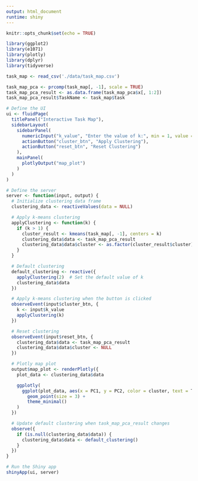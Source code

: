 ```yaml
---
output: html_document
runtime: shiny
---
```


```r
knitr::opts_chunk$set(echo = TRUE)

library(ggplot2)
library(e1071)
library(plotly)
library(dplyr)
library(tidyverse)
```

```r
task_map <- read_csv('./data/task_map.csv')
```
```r
task_map_pca <- prcomp(task_map[, -1], scale = TRUE)
task_map_pca_result <- as.data.frame(task_map_pca$x[, 1:2])
task_map_pca_result$TaskName <- task_map$task

# Define the UI
ui <- fluidPage(
  titlePanel("Interactive Task Map"),
  sidebarLayout(
    sidebarPanel(
      numericInput("k_value", "Enter the value of k:", min = 1, value = 2),
      actionButton("cluster_btn", "Apply Clustering"),
      actionButton("reset_btn", "Reset Clustering")
    ),
    mainPanel(
      plotlyOutput("map_plot")
    )
  )
)

# Define the server
server <- function(input, output) {
  # Initialize clustering data frame
  clustering_data <- reactiveValues(data = NULL)

  # Apply k-means clustering
  applyClustering <- function(k) {
    if (k > 1) {
      cluster_result <- kmeans(task_map[, -1], centers = k)
      clustering_data$data <- task_map_pca_result
      clustering_data$data$cluster <- as.factor(cluster_result$cluster)
    }
  }

  # Default clustering
  default_clustering <- reactive({
    applyClustering(2)  # Set the default value of k
    clustering_data$data
  })

  # Apply k-means clustering when the button is clicked
  observeEvent(input$cluster_btn, {
    k <- input$k_value
    applyClustering(k)
  })

  # Reset clustering
  observeEvent(input$reset_btn, {
    clustering_data$data <- task_map_pca_result
    clustering_data$data$cluster <- NULL
  })

  # Plotly map plot
  output$map_plot <- renderPlotly({
    plot_data <- clustering_data$data

    ggplotly(
      ggplot(plot_data, aes(x = PC1, y = PC2, color = cluster, text = TaskName)) +
        geom_point(size = 3) +
        theme_minimal()
    )
  })

  # Update default clustering when task_map_pca_result changes
  observe({
    if (is.null(clustering_data$data)) {
      clustering_data$data <- default_clustering()
    }
  })
}

# Run the Shiny app
shinyApp(ui, server)
```
